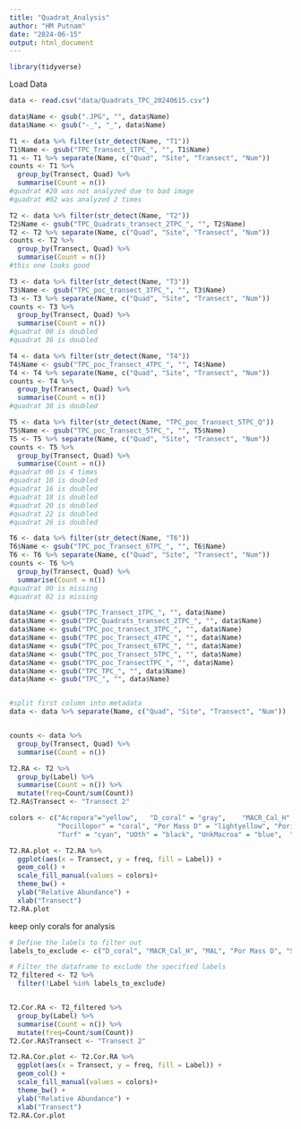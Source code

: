 ```yaml
---
title: "Quadrat_Analysis"
author: "HM Putnam"
date: "2024-06-15"
output: html_document
---
```


```r
library(tidyverse)

```

Load Data
```r
data <- read.csv("data/Quadrats_TPC_20240615.csv")

data$Name <- gsub(".JPG", "", data$Name)
data$Name <- gsub("-_", "_", data$Name)

T1 <- data %>% filter(str_detect(Name, "T1"))
T1$Name <- gsub("TPC_Transect_1TPC_", "", T1$Name)
T1 <- T1 %>% separate(Name, c("Quad", "Site", "Transect", "Num"))
counts <- T1 %>%
  group_by(Transect, Quad) %>%
  summarise(Count = n()) 
#quadrat #20 was not analyzed due to bad image
#quadrat #02 was analyzed 2 times

T2 <- data %>% filter(str_detect(Name, "T2"))
T2$Name <- gsub("TPC_Quadrats_transect_2TPC_", "", T2$Name)
T2 <- T2 %>% separate(Name, c("Quad", "Site", "Transect", "Num"))
counts <- T2 %>%
  group_by(Transect, Quad) %>%
  summarise(Count = n()) 
#this one looks good

T3 <- data %>% filter(str_detect(Name, "T3"))
T3$Name <- gsub("TPC_poc_transect_3TPC_", "", T3$Name)
T3 <- T3 %>% separate(Name, c("Quad", "Site", "Transect", "Num"))
counts <- T3 %>%
  group_by(Transect, Quad) %>%
  summarise(Count = n()) 
#quadrat 00 is doubled
#quadrat 36 is doubled

T4 <- data %>% filter(str_detect(Name, "T4"))
T4$Name <- gsub("TPC_poc_Transect_4TPC_", "", T4$Name)
T4 <- T4 %>% separate(Name, c("Quad", "Site", "Transect", "Num"))
counts <- T4 %>%
  group_by(Transect, Quad) %>%
  summarise(Count = n()) 
#quadrat 38 is doubled

T5 <- data %>% filter(str_detect(Name, "TPC_poc_Transect_5TPC_Q"))
T5$Name <- gsub("TPC_poc_Transect_5TPC_", "", T5$Name)
T5 <- T5 %>% separate(Name, c("Quad", "Site", "Transect", "Num"))
counts <- T5 %>%
  group_by(Transect, Quad) %>%
  summarise(Count = n()) 
#quadrat 00 is 4 times
#quadrat 10 is doubled
#quadrat 16 is doubled
#quadrat 18 is doubled
#quadrat 20 is doubled
#quadrat 22 is doubled
#quadrat 26 is doubled

T6 <- data %>% filter(str_detect(Name, "T6"))
T6$Name <- gsub("TPC_poc_Transect_6TPC_", "", T6$Name)
T6 <- T6 %>% separate(Name, c("Quad", "Site", "Transect", "Num"))
counts <- T6 %>%
  group_by(Transect, Quad) %>%
  summarise(Count = n()) 
#quadrat 00 is missing
#quadrat 02 is missing

```



```r
data$Name <- gsub("TPC_Transect_1TPC_", "", data$Name)
data$Name <- gsub("TPC_Quadrats_transect_2TPC_", "", data$Name)
data$Name <- gsub("TPC_poc_transect_3TPC_", "", data$Name)
data$Name <- gsub("TPC_poc_Transect_4TPC_", "", data$Name)
data$Name <- gsub("TPC_poc_Transect_6TPC_", "", data$Name)
data$Name <- gsub("TPC_poc_Transect_5TPC_", "", data$Name)
data$Name <- gsub("TPC_poc_TransectTPC_", "", data$Name)
data$Name <- gsub("TPC_TPC_", "", data$Name)
data$Name <- gsub("TPC_", "", data$Name)


#split first column into metadata
data <- data %>% separate(Name, c("Quad", "Site", "Transect", "Num"))


counts <- data %>%
  group_by(Transect, Quad) %>%
  summarise(Count = n()) 

```

```r

T2.RA <- T2 %>%
  group_by(Label) %>%
  summarise(Count = n()) %>% 
  mutate(freq=Count/sum(Count))
T2.RA$Transect <- "Transect 2"

colors <- c("Acropora"="yellow",   "D_coral" = "gray",    "MACR_Cal_H" ="green",  "MAL"="lightgreen", "Monti"="purple", 
            "Pocillopor" = "coral", "Por Mass D" = "lightyellow", "Porites" ="brown", "Sand"= "tan", "Turbin" = "darkgreen",
            "Turf" = "cyan", "UOth" = "black", "UnkMacroa" = "blue",  "Unkn coral" = "darkgray")

T2.RA.plot <- T2.RA %>%
  ggplot(aes(x = Transect, y = freq, fill = Label)) +
  geom_col() +
  scale_fill_manual(values = colors)+
  theme_bw() +
  ylab("Relative Abundance") +
  xlab("Transect")
T2.RA.plot

```
keep only corals for analysis
```r
# Define the labels to filter out
labels_to_exclude <- c("D_coral", "MACR_Cal_H", "MAL", "Por Mass D", "Sand", "Turbin", "Turf", "UOth", "UnkMacroa")

# Filter the dataframe to exclude the specified labels
T2_filtered <- T2 %>%
  filter(!Label %in% labels_to_exclude)


T2.Cor.RA <- T2_filtered %>%
  group_by(Label) %>%
  summarise(Count = n()) %>% 
  mutate(freq=Count/sum(Count))
T2.Cor.RA$Transect <- "Transect 2"

T2.RA.Cor.plot <- T2.Cor.RA %>%
  ggplot(aes(x = Transect, y = freq, fill = Label)) +
  geom_col() +
  scale_fill_manual(values = colors)+
  theme_bw() +
  ylab("Relative Abundance") +
  xlab("Transect")
T2.RA.Cor.plot 


```